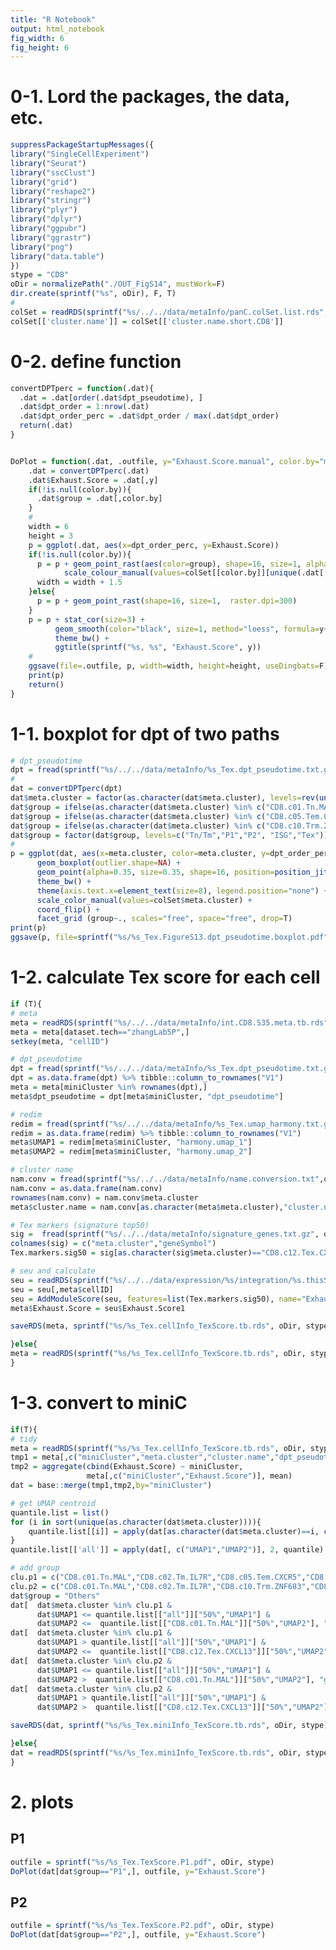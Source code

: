 ```yaml
---
title: "R Notebook"
output: html_notebook
fig_width: 6
fig_height: 6
---
```


# 0-1. Lord the packages, the data, etc.
```r
suppressPackageStartupMessages({
library("SingleCellExperiment")
library("Seurat")
library("sscClust")
library("grid")
library("reshape2")
library("stringr")
library("plyr")
library("dplyr")
library("ggpubr")
library("ggrastr")
library("png")
library("data.table")
})
stype = "CD8"
oDir = normalizePath("./OUT_FigS14", mustWork=F)
dir.create(sprintf("%s", oDir), F, T)
#
colSet = readRDS(sprintf("%s/../../data/metaInfo/panC.colSet.list.rds",oDir))
colSet[['cluster.name']] = colSet[['cluster.name.short.CD8']]
```

# 0-2. define function
```r
convertDPTperc = function(.dat){
  .dat = .dat[order(.dat$dpt_pseudotime), ]
  .dat$dpt_order = 1:nrow(.dat)
  .dat$dpt_order_perc = .dat$dpt_order / max(.dat$dpt_order)
  return(.dat)
}


DoPlot = function(.dat, .outfile, y="Exhaust.Score.manual", color.by="meta.cluster"){
    .dat = convertDPTperc(.dat)
    .dat$Exhaust.Score = .dat[,y]
    if(!is.null(color.by)){
      .dat$group = .dat[,color.by]
    }
    #
    width = 6
    height = 3
    p = ggplot(.dat, aes(x=dpt_order_perc, y=Exhaust.Score))
    if(!is.null(color.by)){
      p = p + geom_point_rast(aes(color=group), shape=16, size=1, alpha=0.5,  raster.dpi=300) +
            scale_colour_manual(values=colSet[[color.by]][unique(.dat[[color.by]])])
      width = width + 1.5
    }else{
      p = p + geom_point_rast(shape=16, size=1,  raster.dpi=300)
    }
    p = p + stat_cor(size=3) +
          geom_smooth(color="black", size=1, method="loess", formula=y~x, se=F) +
          theme_bw() +
          ggtitle(sprintf("%s, %s", "Exhaust.Score", y))
    #
    ggsave(file=.outfile, p, width=width, height=height, useDingbats=F)
    print(p)
    return()
}
```


# 1-1. boxplot for dpt of two paths
```r
# dpt_pseudotime
dpt = fread(sprintf("%s/../../data/metaInfo/%s_Tex.dpt_pseudotime.txt.gz", oDir,stype), header=T, stringsAsFactors=F, sep="\t")
#
dat = convertDPTperc(dpt)
dat$meta.cluster = factor(as.character(dat$meta.cluster), levels=rev(unique(dat$meta.cluster)))
dat$group = ifelse(as.character(dat$meta.cluster) %in% c("CD8.c01.Tn.MAL", "CD8.c02.Tm.IL7R"), "Tn/Tm", "Tex")
dat$group = ifelse(as.character(dat$meta.cluster) %in% c("CD8.c05.Tem.CXCR5","CD8.c06.Tem.GZMK","CD8.c11.Tex.PDCD1"),"P1",dat$group)
dat$group = ifelse(as.character(dat$meta.cluster) %in% c("CD8.c10.Trm.ZNF683"),"P2",dat$group)
dat$group = factor(dat$group, levels=c("Tn/Tm","P1","P2", "ISG","Tex"))
#
p = ggplot(dat, aes(x=meta.cluster, color=meta.cluster, y=dpt_order_perc)) + 
      geom_boxplot(outlier.shape=NA) +
      geom_point(alpha=0.35, size=0.35, shape=16, position=position_jitter(width=0.2, height=0)) +
      theme_bw() +
      theme(axis.text.x=element_text(size=8), legend.position="none") +
      scale_color_manual(values=colSet$meta.cluster) + 
      coord_flip() + 
      facet_grid (group~., scales="free", space="free", drop=T)
print(p)
ggsave(p, file=sprintf("%s/%s_Tex.FigureS13.dpt_pseudotime.boxplot.pdf",oDir,stype), width=4,height=3.5)
```



# 1-2. calculate Tex score for each cell
```r
if (T){
# meta
meta = readRDS(sprintf("%s/../../data/metaInfo/int.CD8.S35.meta.tb.rds", oDir))
meta = meta[dataset.tech=="zhangLab5P",]
setkey(meta, "cellID")

# dpt_pseudotime
dpt = fread(sprintf("%s/../../data/metaInfo/%s_Tex.dpt_pseudotime.txt.gz", oDir,stype), header=T, stringsAsFactors=F, sep="\t")
dpt = as.data.frame(dpt) %>% tibble::column_to_rownames("V1")
meta = meta[miniCluster %in% rownames(dpt),]
meta$dpt_pseudotime = dpt[meta$miniCluster, "dpt_pseudotime"]

# redim
redim = fread(sprintf("%s/../../data/metaInfo/%s_Tex.umap_harmony.txt.gz", oDir,stype), header=T, stringsAsFactors=F, sep="\t")
redim = as.data.frame(redim) %>% tibble::column_to_rownames("V1")
meta$UMAP1 = redim[meta$miniCluster, "harmony.umap_1"]
meta$UMAP2 = redim[meta$miniCluster, "harmony.umap_2"]

# cluster name
nam.conv = fread(sprintf("%s/../../data/metaInfo/name.conversion.txt",oDir),sep="\t",stringsAsFactors=F,header=T)
nam.conv = as.data.frame(nam.conv)
rownames(nam.conv) = nam.conv$meta.cluster
meta$cluster.name = nam.conv[as.character(meta$meta.cluster),"cluster.name"]

# Tex markers (signature top50)
sig =  fread(sprintf("%s/../../data/metaInfo/signature_genes.txt.gz", oDir), header=F, stringsAsFactors=F, sep="\t") %>% as.data.frame()
colnames(sig) = c("meta.cluster","geneSymbol")
Tex.markers.sig50 = sig[as.character(sig$meta.cluster)=="CD8.c12.Tex.CXCL13","geneSymbol"]

# seu and calculate
seu = readRDS(sprintf("%s/../../data/expression/%s/integration/%s.thisStudy_10X.seu.rds", oDir, stype, stype))
seu = seu[,meta$cellID]
seu = AddModuleScore(seu, features=list(Tex.markers.sig50), name="Exhaust.Score")
meta$Exhaust.Score = seu$Exhaust.Score1

saveRDS(meta, sprintf("%s/%s_Tex.cellInfo_TexScore.tb.rds", oDir, stype))

}else{
meta = readRDS(sprintf("%s/%s_Tex.cellInfo_TexScore.tb.rds", oDir, stype))
}
```

# 1-3. convert to miniC
```r
if(T){
# tidy
meta = readRDS(sprintf("%s/%s_Tex.cellInfo_TexScore.tb.rds", oDir, stype))
tmp1 = meta[,c("miniCluster","meta.cluster","cluster.name","dpt_pseudotime","UMAP1","UMAP2")] %>% unique() %>% as.data.frame()
tmp2 = aggregate(cbind(Exhaust.Score) ~ miniCluster,
                 meta[,c("miniCluster","Exhaust.Score")], mean)
dat = base::merge(tmp1,tmp2,by="miniCluster")

# get UMAP centroid
quantile.list = list()
for (i in sort(unique(as.character(dat$meta.cluster)))){
    quantile.list[[i]] = apply(dat[as.character(dat$meta.cluster)==i, c("UMAP1","UMAP2")], 2, quantile)
}
quantile.list[['all']] = apply(dat[, c("UMAP1","UMAP2")], 2, quantile)

# add group
clu.p1 = c("CD8.c01.Tn.MAL","CD8.c02.Tm.IL7R","CD8.c05.Tem.CXCR5","CD8.c06.Tem.GZMK","CD8.c11.Tex.PDCD1","CD8.c12.Tex.CXCL13")
clu.p2 = c("CD8.c01.Tn.MAL","CD8.c02.Tm.IL7R","CD8.c10.Trm.ZNF683","CD8.c12.Tex.CXCL13")
dat$group = "Others"
dat[  dat$meta.cluster %in% clu.p1 &
      dat$UMAP1 <= quantile.list[["all"]]["50%","UMAP1"] &
      dat$UMAP2 <=  quantile.list[["CD8.c01.Tn.MAL"]]["50%","UMAP2"], "group"] = "P1"
dat[  dat$meta.cluster %in% clu.p1 &
      dat$UMAP1 > quantile.list[["all"]]["50%","UMAP1"] &
      dat$UMAP2 <=  quantile.list[["CD8.c12.Tex.CXCL13"]]["50%","UMAP2"], "group"] = "P1"
dat[  dat$meta.cluster %in% clu.p2 &
      dat$UMAP1 <= quantile.list[["all"]]["50%","UMAP1"] &
      dat$UMAP2 >  quantile.list[["CD8.c01.Tn.MAL"]]["50%","UMAP2"], "group"] = "P2"
dat[  dat$meta.cluster %in% clu.p2 &
      dat$UMAP1 > quantile.list[["all"]]["50%","UMAP1"] &
      dat$UMAP2 >  quantile.list[["CD8.c12.Tex.CXCL13"]]["50%","UMAP2"], "group"] = "P2"

saveRDS(dat, sprintf("%s/%s_Tex.miniInfo_TexScore.tb.rds", oDir, stype))

}else{
dat = readRDS(sprintf("%s/%s_Tex.miniInfo_TexScore.tb.rds", oDir, stype))
}
```




# 2. plots
## P1
```r
outfile = sprintf("%s/%s_Tex.TexScore.P1.pdf", oDir, stype)
DoPlot(dat[dat$group=="P1",], outfile, y="Exhaust.Score")
```

## P2
```r
outfile = sprintf("%s/%s_Tex.TexScore.P2.pdf", oDir, stype)
DoPlot(dat[dat$group=="P2",], outfile, y="Exhaust.Score")
```
